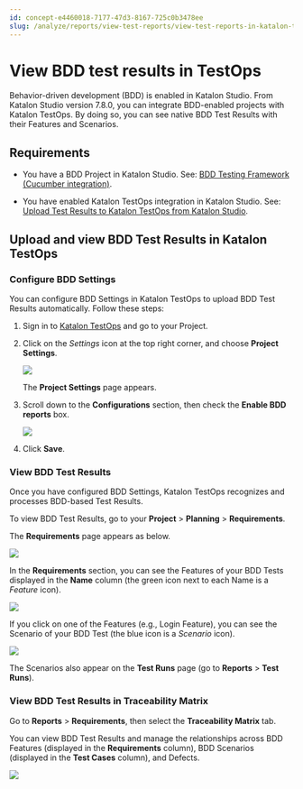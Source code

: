 ```yaml
---
id: concept-e4460018-7177-47d3-8167-725c0b3478ee
slug: /analyze/reports/view-test-reports/view-test-reports-in-katalon-testops/view-bdd-test-results-in-testops
---
```


# View BDD test results in TestOps

Behavior-driven development \(BDD\) is enabled in Katalon Studio. From Katalon Studio version 7.8.0, you can integrate BDD-enabled projects with Katalon TestOps. By doing so, you can see native BDD Test Results with their Features and Scenarios.

## Requirements

-   You have a BDD Project in Katalon Studio. See: [BDD Testing Framework \(Cucumber integration\)](/integrations/supported-integrations/integrate-katalon-studio-with-other-katalon-platform-tools#).

-   You have enabled Katalon TestOps integration in Katalon Studio. See: [Upload Test Results to Katalon TestOps from Katalon Studio](/analyze/reports/upload-test-reports/upload-test-results-from-katalon-studio-to-katalon-testops-manually).


## Upload and view BDD Test Results in Katalon TestOps

### Configure BDD Settings

You can configure BDD Settings in Katalon TestOps to upload BDD Test Results automatically. Follow these steps:

1.  Sign in to [Katalon TestOps](https://testops.katalon.io/login) and go to your Project.

2.  Click on the *Settings* icon at the top right corner, and choose **Project Settings**.

    <img src="/doc_images/Documents/Analyze/Reports/View_Test_Reports/View_reports_in_TestOps/bdd-test-results-in-TestOps/image/to-project-settings.png" width={400} />

    The **Project Settings** page appears.

3.  Scroll down to the **Configurations** section, then check the **Enable BDD reports** box.

    <img src="/doc_images/Documents/Analyze/Reports/View_Test_Reports/View_reports_in_TestOps/bdd-test-results-in-TestOps/image/to-enable-bdd.png" width={850} />

4.  Click **Save**.


### View BDD Test Results

Once you have configured BDD Settings, Katalon TestOps recognizes and processes BDD-based Test Results.

To view BDD Test Results, go to your **Project** &gt; **Planning** &gt; **Requirements**.

The **Requirements** page appears as below.

<img src="/doc_images/Documents/Analyze/Reports/View_Test_Reports/View_reports_in_TestOps/bdd-test-results-in-TestOps/image/to-bdd.png" width={850} />

In the **Requirements** section, you can see the Features of your BDD Tests displayed in the **Name** column \(the green icon next to each Name is a *Feature* icon\).

<img src="/doc_images/Documents/Analyze/Reports/View_Test_Reports/View_reports_in_TestOps/bdd-test-results-in-TestOps/image/ks-login-feature.png" width={850} />

If you click on one of the Features \(e.g., Login Feature\), you can see the Scenario of your BDD Test \(the blue icon is a *Scenario* icon\).

<img src="/doc_images/Documents/Analyze/Reports/View_Test_Reports/View_reports_in_TestOps/bdd-test-results-in-TestOps/image/ks-result-by-requirements.png" width={850} />

The Scenarios also appear on the **Test Runs** page \(go to **Reports** &gt; **Test Runs**\).

### View BDD Test Results in Traceability Matrix

Go to **Reports** &gt; **Requirements**, then select the **Traceability Matrix** tab.

You can view BDD Test Results and manage the relationships across BDD Features \(displayed in the **Requirements** column\), BDD Scenarios \(displayed in the **Test Cases** column\), and Defects.

<img src="/doc_images/Documents/Analyze/Reports/View_Test_Reports/View_reports_in_TestOps/bdd-test-results-in-TestOps/image/to-tracebility-matrix.png" width={850} />